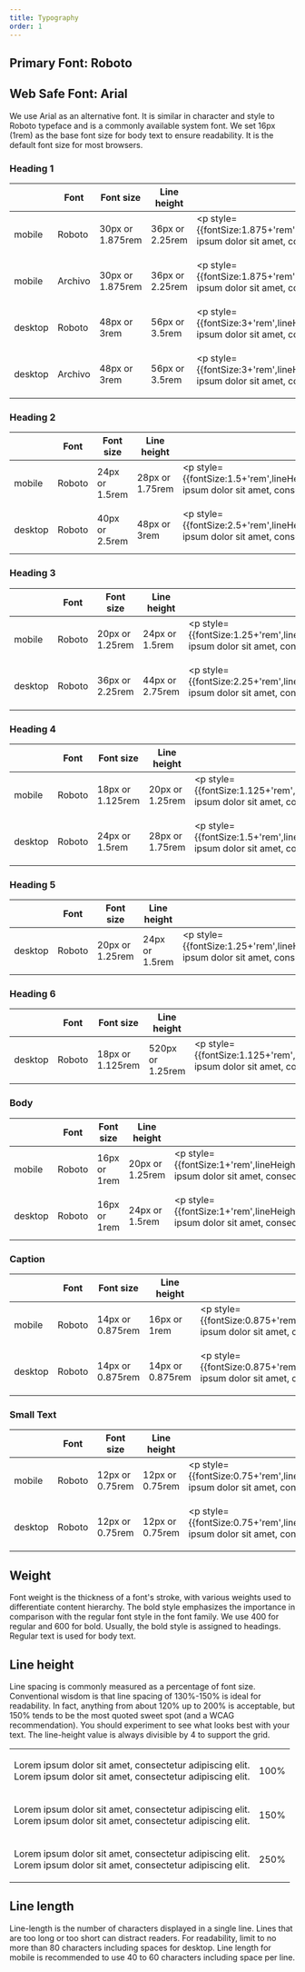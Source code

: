 ```yaml
---
title: Typography
order: 1
---
```


## Primary Font: Roboto

## Web Safe Font: Arial

We use Arial as an alternative font. It is similar in character and style to Roboto typeface and is a commonly available system font.
We set 16px (1rem) as the base font size for body text to ensure readability. It is the default font size for most browsers.



### Heading 1
|         | Font |Font size                                    | Line height                                   | Example |
| ------- | ---  |-------------------------------------------- | --------------------------------------------- |---
| mobile  | Roboto     |    30px or 1.875rem |  36px or 2.25rem    | <p style={{fontSize:1.875+'rem',lineHeight:2.25+'rem',fontFamily:'Roboto'}}>Lorem ipsum dolor sit amet, consectetur adipiscing elit.</p>
| mobile  | Archivo     |    30px or 1.875rem |  36px or 2.25rem    | <p style={{fontSize:1.875+'rem',lineHeight:2.25+'rem',fontFamily:'Archivo'}}>Lorem ipsum dolor sit amet, consectetur adipiscing elit.</p>
| desktop |Roboto|48px or 3rem        | 56px or 3.5rem |  <p style={{fontSize:3+'rem',lineHeight:3.5+'rem',fontFamily:'Roboto'}}>Lorem ipsum dolor sit amet, consectetur adipiscing elit.</p>
| desktop |Archivo|48px or 3rem        | 56px or 3.5rem |  <p style={{fontSize:3+'rem',lineHeight:3.5+'rem',fontFamily:'Archivo'}}>Lorem ipsum dolor sit amet, consectetur adipiscing elit.</p>


### Heading 2
|         | Font |Font size                                    | Line height                                   | Example |
| ------- | ---  |-------------------------------------------- | --------------------------------------------- |---
| mobile  | Roboto     |    24px or 1.5rem |  28px or 1.75rem     | <p style={{fontSize:1.5+'rem',lineHeight:1.75+'rem',fontFamily:'Roboto'}}>Lorem ipsum dolor sit amet, consectetur adipiscing elit.</p>
| desktop |Roboto|40px or 2.5rem       | 48px or 3rem|  <p style={{fontSize:2.5+'rem',lineHeight:3+'rem',fontFamily:'Roboto'}}>Lorem ipsum dolor sit amet, consectetur adipiscing elit.</p>

### Heading 3
|         | Font |Font size                                    | Line height                                   | Example |
| ------- | ---  |-------------------------------------------- | --------------------------------------------- |---
| mobile  | Roboto     |    20px or 1.25rem | 24px or 1.5rem     | <p style={{fontSize:1.25+'rem',lineHeight:1.5+'rem',fontFamily:'Roboto'}}>Lorem ipsum dolor sit amet, consectetur adipiscing elit.</p>
| desktop |Roboto|36px or 2.25rem        | 44px or 2.75rem |  <p style={{fontSize:2.25+'rem',lineHeight:2.75+'rem',fontFamily:'Roboto'}}>Lorem ipsum dolor sit amet, consectetur adipiscing elit.</p>

### Heading 4
|         | Font |Font size                                    | Line height                                   | Example |
| ------- | ---  |-------------------------------------------- | --------------------------------------------- |---
| mobile  | Roboto     |    18px or 1.125rem | 20px or 1.25rem    | <p style={{fontSize:1.125+'rem',lineHeight:1.25+'rem',fontFamily:'Roboto'}}>Lorem ipsum dolor sit amet, consectetur adipiscing elit.</p>
| desktop |Roboto|24px or 1.5rem        |28px or 1.75rem |  <p style={{fontSize:1.5+'rem',lineHeight:1.75+'rem',fontFamily:'Roboto'}}>Lorem ipsum dolor sit amet, consectetur adipiscing elit.</p>

### Heading 5
|         | Font |Font size                                    | Line height                                   | Example |
| ------- | ---  |-------------------------------------------- | --------------------------------------------- |---
| desktop |Roboto|20px or 1.25rem        | 24px or 1.5rem |  <p style={{fontSize:1.25+'rem',lineHeight:1.55+'rem',fontFamily:'Roboto'}}>Lorem ipsum dolor sit amet, consectetur adipiscing elit.</p>

### Heading 6
|         | Font |Font size                                    | Line height                                   | Example |
| ------- | ---  |-------------------------------------------- | --------------------------------------------- |---
| desktop |Roboto|18px or 1.125rem        | 520px or 1.25rem |  <p style={{fontSize:1.125+'rem',lineHeight:1.25+'rem',fontFamily:'Roboto'}}>Lorem ipsum dolor sit amet, consectetur adipiscing elit.</p>

### Body
|         | Font |Font size                                    | Line height                                   | Example |
| ------- | ---  |-------------------------------------------- | --------------------------------------------- |---
| mobile  | Roboto     |    16px or 1rem| 20px or 1.25rem     | <p style={{fontSize:1+'rem',lineHeight:1.25+'rem',fontFamily:'Roboto'}}>Lorem ipsum dolor sit amet, consectetur adipiscing elit.</p>
| desktop |Roboto|16px or 1rem|  24px or 1.5rem |  <p style={{fontSize:1+'rem',lineHeight:1.5+'rem',fontFamily:'Roboto'}}>Lorem ipsum dolor sit amet, consectetur adipiscing elit.</p>

### Caption
|         | Font |Font size                                    | Line height                                   | Example |
| ------- | ---  |-------------------------------------------- | --------------------------------------------- |---
| mobile  | Roboto     |   14px or 0.875rem| 16px or 1rem    | <p style={{fontSize:0.875+'rem',lineHeight:1+'rem',fontFamily:'Roboto'}}>Lorem ipsum dolor sit amet, consectetur adipiscing elit.</p>
| desktop |Roboto|14px or 0.875rem       | 14px or 0.875rem |  <p style={{fontSize:0.875+'rem',lineHeight:0.875+'rem',fontFamily:'Roboto'}}>Lorem ipsum dolor sit amet, consectetur adipiscing elit.</p>

### Small Text
|         | Font |Font size                                    | Line height                                   | Example |
| ------- | ---  |-------------------------------------------- | --------------------------------------------- |---
| mobile  | Roboto     |    12px or 0.75rem | 12px or 0.75rem     | <p style={{fontSize:0.75+'rem',lineHeight:0.75+'rem',fontFamily:'Roboto'}}>Lorem ipsum dolor sit amet, consectetur adipiscing elit.</p>
| desktop |Roboto|12px or 0.75rem       | 12px or 0.75rem |  <p style={{fontSize:0.75+'rem',lineHeight:0.75+'rem',fontFamily:'Roboto'}}>Lorem ipsum dolor sit amet, consectetur adipiscing elit.</p>



## Weight

Font weight is the thickness of a font's stroke, with various weights used to differentiate content hierarchy. The bold style emphasizes the importance in comparison with the regular font style in the font family. We use 400 for regular and 600 for bold. Usually, the bold style is assigned to headings. Regular text is used for body text.

## Line height

Line spacing is commonly measured as a percentage of font size. Conventional wisdom is that line spacing of 130%-150% is ideal for readability. In fact, anything from about 120% up to 200% is acceptable, but 150% tends to be the most quoted sweet spot (and a WCAG recommendation). You should experiment to see what looks best with your text. The line-height value is always divisible by 4 to support the grid.
<table >
    <tbody>
        <tr>
            <td><p style={{lineHeight:100+'%',width:600+'px' }}>Lorem ipsum dolor sit amet, consectetur adipiscing elit. <br /> Lorem ipsum dolor sit amet, consectetur adipiscing elit. </p></td>
            <td style={{width:150+'px' }}>100%</td>
        </tr>
        <tr>
            <td><p style={{lineHeight:150+'%',width:600+'px' }}>Lorem ipsum dolor sit amet, consectetur adipiscing elit. <br /> Lorem ipsum dolor sit amet, consectetur adipiscing elit.</p></td>
            <td style={{width:150+'px' }}>150%</td>
        </tr>
        <tr>
            <td><p style={{lineHeight:250+'%',width:600+'px' }}>Lorem ipsum dolor sit amet, consectetur adipiscing elit. <br /> Lorem ipsum dolor sit amet, consectetur adipiscing elit.</p></td>
            <td style={{width:150+'px' }}>250%</td>
        </tr>
    </tbody>
</table>



## Line length

Line-length is the number of characters displayed in a single line. Lines that are too long or too short can distract readers. For readability, limit to no more than 80 characters including spaces for desktop. Line length for mobile is recommended to use 40 to 60 characters including space per line.
